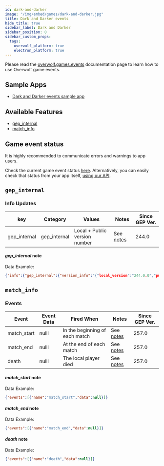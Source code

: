 ```yaml
---
id: dark-and-darker
image: "/img/embed/games/dark-and-darker.jpg"
title: Dark and Darker events
hide_title: true
sidebar_label: Dark and Darker
sidebar_position: 0
sidebar_custom_props:
  tags:
    overwolf_platform: true
    electron_platform: true
---
```


<!-- GENERATED USING /scripts/generate.js -->

<head>
  <meta name="keywords" content="API for Dark and Darker, Dark and Darker API, SDK for Dark and Darker, Dark and Darker SDK"/>
</head>

<GameInfo gameId={22584} page="docs" />

Please read the [overwolf.games.events](/api/live-game-data) documentation page to learn how to use Overwolf game events.

## Sample Apps
* [Dark and Darker events sample app](https://github.com/overwolf/events-sample-app)

## Available Features

* [gep_internal](#gep_internal)
* [match_info](#match_info)

## Game event status

It is highly recommended to communicate errors and warnings to app users.

Check the current game event status [here](/status/). Alternatively, you can easily check that status from your app itself, [using our API](/topics/using-events/how-to-check-events-status-from-app).

## `gep_internal`

### Info Updates

key          | Category    | Values                    | Notes                 | Since GEP Ver. |
------------ | ------------| ------------------------- | --------------------- | ------------- |
gep_internal | gep_internal| Local + Public version number|See [notes](#gep_internal-note)|   244.0       |

#### *gep_internal* note

Data Example:

```json
{"info":{"gep_internal":{"version_info":"{"local_version":"244.0.0","public_version":"244.0.0","is_updated":true}"}},"feature":"gep_internal"}
```

## `match_info`

### Events

Event       | Event Data   | Fired When    | Notes                                  | Since GEP Ver. |
------------| -------------| --------------| -------------------------------------- | ---------------|
match_start |  nulll            | In the beginning of each match| See [notes](#match_start-note) |257.0|
match_end   |    nulll          | At the end of each match| See [notes](#match_end-note) |257.0|
death   |     nulll         | The local player died| See [notes](#death-note) |257.0|

#### *match_start* note

Data Example:

```json
{"events":[{"name":"match_start","data":null}]}
```

#### *match_end* note

Data Example:

```json
{"events":[{"name":"match_end","data":null}]}
```

#### *death* note

Data Example:

```json
{"events":[{"name":"death","data":null}]}
```
